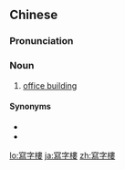{{also|写字楼}}
==Chinese==
{{zh-forms|s=写字楼|type=21}}

===Pronunciation===
{{zh-pron
|m=xiězìlóu
|c=se2 zi6 lau4
|cat=n
}}

===Noun===
{{zh-noun}}

# [[office building]]

====Synonyms====
* {{zh-l|辦公大樓}}
* {{zh-l|辦公樓}}

[[lo:寫字樓]]
[[ja:寫字樓]]
[[zh:寫字樓]]